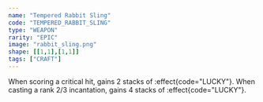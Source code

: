 ```yaml
---
name: "Tempered Rabbit Sling"
code: "TEMPERED_RABBIT_SLING"
type: "WEAPON"
rarity: "EPIC"
image: "rabbit_sling.png"
shape: [[1,1],[1,1]]
tags: ["CRAFT"]
---
```


When scoring a critical hit, gains 2 stacks of :effect{code="LUCKY"}. When casting a rank 2/3 incantation, gains 4 stacks of :effect{code="LUCKY"}.
